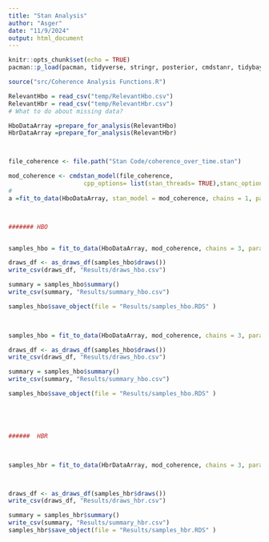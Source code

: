 ```yaml
---
title: "Stan Analysis"
author: "Asger"
date: "11/9/2024"
output: html_document
---
```




```r
knitr::opts_chunk$set(echo = TRUE)
pacman::p_load(pacman, tidyverse, stringr, posterior, cmdstanr, tidybayes)

source("src/Coherence Analysis Functions.R")


```





```r

RelevantHbo = read_csv("temp/RelevantHbo.csv")
RelevantHbr = read_csv("temp/RelevantHbr.csv") 
# What to do about missing data?

HboDataArray =prepare_for_analysis(RelevantHbo)
HbrDataArray =prepare_for_analysis(RelevantHbr)



file_coherence <- file.path("Stan Code/coherence_over_time.stan")

mod_coherence <- cmdstan_model(file_coherence,
                     cpp_options= list(stan_threads= TRUE),stanc_options= list("O1"))
# 
a =fit_to_data(HboDataArray, stan_model = mod_coherence, chains = 1, parallel_chains = 1, iter_warmup = 100, iter_sampling = 150, filename = "wtf", directory = "Dump", refresh = 15)



####### HBO  


samples_hbo = fit_to_data(HboDataArray, mod_coherence, chains = 3, parallel_chains = 3, iter_warmup = 1000, iter_sampling = 1000, filename = "hbo", directory = "Results", refresh = 15)

draws_df <- as_draws_df(samples_hbo$draws())
write_csv(draws_df, "Results/draws_hbo.csv")

summary = samples_hbo$summary()
write_csv(summary, "Results/summary_hbo.csv")

samples_hbo$save_object(file = "Results/samples_hbo.RDS" )
  


samples_hbo = fit_to_data(HboDataArray, mod_coherence, chains = 3, parallel_chains = 3, iter_warmup = 1000, iter_sampling = 1000, filename = "hbo", directory = "Results", refresh = 15)

draws_df <- as_draws_df(samples_hbo$draws())
write_csv(draws_df, "Results/draws_hbo.csv")

summary = samples_hbo$summary()
write_csv(summary, "Results/summary_hbo.csv")

samples_hbo$save_object(file = "Results/samples_hbo.RDS" )





######  HBR

  

samples_hbr = fit_to_data(HbrDataArray, mod_coherence, chains = 3, parallel_chains = 3, iter_warmup = 1000, iter_sampling = 1000, filename = "hbr", directory = "Results", refresh = 15)



draws_df <- as_draws_df(samples_hbr$draws())
write_csv(draws_df, "Results/draws_hbr.csv")

summary = samples_hbr$summary()
write_csv(summary, "Results/summary_hbr.csv")
samples_hbr$save_object(file = "Results/samples_hbr.RDS" )

```

